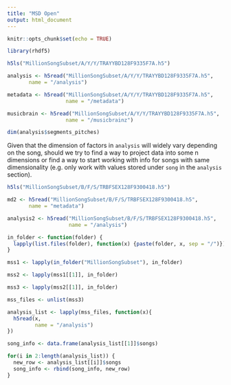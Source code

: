 ```yaml
---
title: "MSD Open"
output: html_document
---
```


```r
knitr::opts_chunk$set(echo = TRUE)
```

```r
library(rhdf5)
```

```r
h5ls("MillionSongSubset/A/Y/Y/TRAYYBD128F9335F7A.h5")
```

```r
analysis <- h5read("MillionSongSubset/A/Y/Y/TRAYYBD128F9335F7A.h5",
       name = "/analysis")
```

```r
metadata <- h5read("MillionSongSubset/A/Y/Y/TRAYYBD128F9335F7A.h5",
                   name = "/metadata")
```

```r
musicbrain <- h5read("MillionSongSubset/A/Y/Y/TRAYYBD128F9335F7A.h5",
                   name = "/musicbrainz")
```


```r
dim(analysis$segments_pitches)
```

Given that the dimension of factors in `analysis` will widely vary depending on the song, should we try to find a way to project data into some n dimensions or find a way to start working with info for songs with same dimensionality (e.g. only work with values stored under `song` in the `analysis` section).


```r
h5ls("MillionSongSubset/B/F/S/TRBFSEX128F9300418.h5")
```
```r
md2 <- h5read("MillionSongSubset/B/F/S/TRBFSEX128F9300418.h5",
       name = "metadata")
```

```r
analysis2 <- h5read("MillionSongSubset/B/F/S/TRBFSEX128F9300418.h5",
                    name = "/analysis")
```

```r
in_folder <- function(folder) {
  lapply(list.files(folder), function(x) {paste(folder, x, sep = "/")})
}
```

```r
mss1 <- lapply(in_folder("MillionSongSubset"), in_folder)
```

```r
mss2 <- lapply(mss1[[1]], in_folder)
```

```r
mss3 <- lapply(mss2[[1]], in_folder)
```

```r
mss_files <- unlist(mss3)
```

```r
analysis_list <- lapply(mss_files, function(x){
  h5read(x,
         name = "/analysis")
})
```

```r
song_info <- data.frame(analysis_list[[1]]$songs)

for(i in 2:length(analysis_list)) {
  new_row <- analysis_list[[i]]$songs
  song_info <- rbind(song_info, new_row)
}
```

